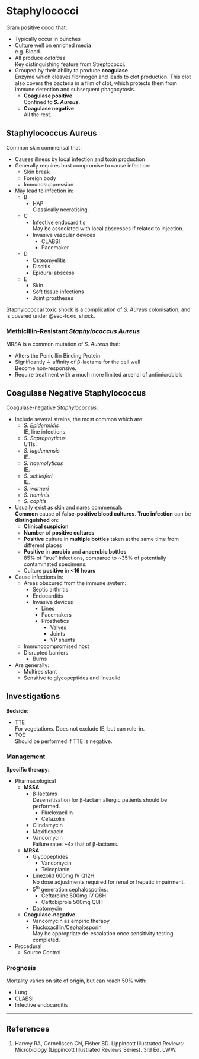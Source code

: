 # Staphylococci {#sec-staph}

Gram positive cocci that:

* Typically occur in bunches
* Culture well on enriched media\
e.g. Blood.
* All produce *catalase*\
Key distinguishing feature from Streptococci.
* Grouped by their ability to produce **coagulase**\
Enzyme which cleaves fibrinogen and leads to clot production. This clot also covers the bacteria in a film of clot, which protects them from immune detection and subsequent phagocytosis.
	* **Coagulase positive**\
	Confined to ***S. Aureus*.**
	* **Coagulase negative**\
	All the rest.


## Staphylococcus Aureus

Common skin commensal that:

* Causes illness by local infection and toxin production
* Generally requires host compromise to cause infection:
	* Skin break
	* Foreign body
	* Immunosuppression
* May lead to infection in:
	* B
		* HAP\
		Classically necrotising.
	* C
		* Infective endocarditis\
		May be associated with local abscesses if related to injection.
		* Invasive vascular devices
			* CLABSI
			* Pacemaker
	* D
		* Osteomyelitis
		* Discitis
		* Epidural abscess
	* E
		* Skin
		* Soft tissue infections
		* Joint prostheses

:::column-margin
Staphylococcal toxic shock is a complication of *S. Aureus* colonisation, and is covered under @sec-toxic_shock.
:::


### Methicillin-Resistant *Staphylococcus Aureus*

MRSA is a common mutation of *S. Aureus* that:

* Alters the Penicillin Binding Protein
* Significantly ↓ affinity of β-lactams for the cell wall\
Become non-responsive.
* Require treatment with a much more limited arsenal of antimicrobials


## Coagulase Negative Staphylococcus

Coagulase-negative *Staphylococcus*:

* Include several strains, the most common which are:
	* *S. Epidermidis*\
	IE, line infections.
	* *S. Saprophyticus*\
	UTIs.
	* *S. lugdunensis*\
	IE.
	* *S. haemolyticus*\
	IE.
	* *S. schleiferi*\
	IE.
	* *S. warneri*
	* *S. hominis*
	* *S. capitis*
* Usually exist as skin and nares commensals\
**Common** cause of **false-positive blood cultures**. **True infection** can be **distinguished** on:
	* **Clinical suspicion**
	* **Number** of **positive cultures**
	* **Positive** culture in **multiple bottles** taken at the same time from different places
	* **Positive** in **aerobic** and **anaerobic bottles**\
	85% of "true" infections, compared to ~35% of potentially contaminated specimens.
	* Culture **positive** in **<16 hours**
* Cause infections in:
	* Areas obscured from the immune system:
		* Septic arthritis
		* Endocarditis
		* Invasive devices
			* Lines
			* Pacemakers
			* Prosthetics
				* Valves
				* Joints
				* VP shunts
	* Immunocompromised host
	* Disrupted barriers
		* Burns
* Are generally:
	* Multiresistant
	* Sensitive to glycopeptides and linezolid


## Investigations

**Bedside**:

* TTE\
For vegetations. Does not exclude IE, but can rule-in.
* TOE\
Should be performed if TTE is negative.


### Management

**Specific therapy**:

* Pharmacological
	* **MSSA**\
		* β-lactams\
		Desensitisation for β-lactam allergic patients should be performed.
			* Flucloxacillin
			* Cefazolin
		* Clindamycin
		* Moxifloxacin
		* Vancomycin\
		Failure rates ~4x that of β-lactams. 
	* **MRSA**
		* Glycopeptides
			* Vancomycin
			* Teicoplanin
		* Linezolid 600mg IV Q12H\
		No dose adjustments required for renal or hepatic impairment.
		* 5^th^ generation cephalosporins:
			* Ceftaroline 600mg IV Q8H
			* Ceftobiprole 500mg Q8H
		* Daptomycin
	* **Coagulase-negative**
		* Vancomycin as empiric therapy
		* Flucloxacillin/Cephalosporin\
		May be appropriate de-escalation once sensitivity testing completed.
* Procedural
	* Source Control


### Prognosis

Mortality varies on site of origin, but can reach 50% with:

* Lung
* CLABSI
* Infective endocarditis


---

## References

1. Harvey RA, Cornelissen CN, Fisher BD. Lippincott Illustrated Reviews: Microbiology (Lippincott Illustrated Reviews Series). 3rd Ed. LWW.